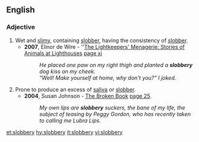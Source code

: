 ==English==

===Adjective===
{{en-adj}}

# Wet and [[slimy]], containing [[slobber]], having the consistency of [[slobber]].
#*'''2007''', Elinor de Wire - ''[http://books.google.com/books?id=yf2KPvJwN8EC The Lightkeepers' Menagerie: Stories of Animals at Lighthouses] [http://books.google.com/books?id=yf2KPvJwN8EC&pg=PR11&dq=%22slobbery+dog%22&sig=tooIiNBfSaVTad3NFdZwX3Pp3Uw page xi]
#*:''He placed one paw on my right thigh and planted a '''slobbery''' dog kiss on my cheek. ''
#*:''"Well! Make yourself at home, why don't you?" I joked. ''
# Prone to produce an excess of [[saliva]] or [[slobber]].
#*'''2004''', Susan Johnson - [http://books.google.com/books?id=GzkawhZmQrEC The Broken Book] [http://books.google.com/books?id=GzkawhZmQrEC&pg=RA1-PA25&dq=%22slobbery%22+date:1980-2008&lr=&sig=tsEv_jcYF2BtZXyBVxN-x_MuK_A page 25].
#*:''My own lips are '''slobbery''' suckers, the bane of my life, the subject of teasing by Peggy Gordon, who has recently taken to calling me Lubra Lips.''

[[et:slobbery]]
[[hy:slobbery]]
[[it:slobbery]]
[[vi:slobbery]]
